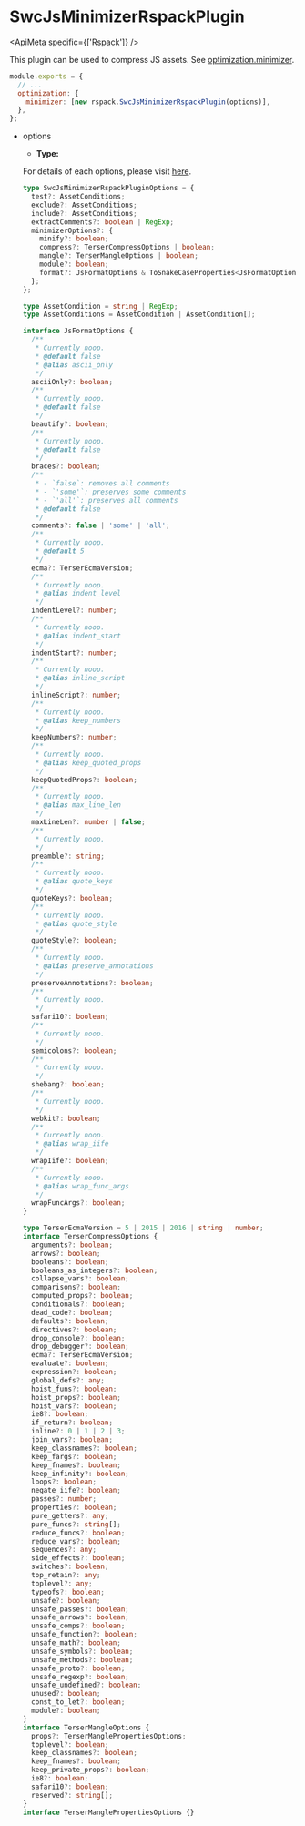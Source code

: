 
# SwcJsMinimizerRspackPlugin

<ApiMeta specific={['Rspack']} />

This plugin can be used to compress JS assets. See [optimization.minimizer](/config/optimization#optimizationminimizer).

```js
module.exports = {
  // ...
  optimization: {
    minimizer: [new rspack.SwcJsMinimizerRspackPlugin(options)],
  },
};
```

- options

  - **Type:**

  For details of each options, please visit [here](https://swc.rs/docs/configuration/minification).

  ```ts
  type SwcJsMinimizerRspackPluginOptions = {
    test?: AssetConditions;
    exclude?: AssetConditions;
    include?: AssetConditions;
    extractComments?: boolean | RegExp;
    minimizerOptions?: {
      minify?: boolean;
      compress?: TerserCompressOptions | boolean;
      mangle?: TerserMangleOptions | boolean;
      module?: boolean;
      format?: JsFormatOptions & ToSnakeCaseProperties<JsFormatOptions>;
    };
  };

  type AssetCondition = string | RegExp;
  type AssetConditions = AssetCondition | AssetCondition[];

  interface JsFormatOptions {
    /**
     * Currently noop.
     * @default false
     * @alias ascii_only
     */
    asciiOnly?: boolean;
    /**
     * Currently noop.
     * @default false
     */
    beautify?: boolean;
    /**
     * Currently noop.
     * @default false
     */
    braces?: boolean;
    /**
     * - `false`: removes all comments
     * - `'some'`: preserves some comments
     * - `'all'`: preserves all comments
     * @default false
     */
    comments?: false | 'some' | 'all';
    /**
     * Currently noop.
     * @default 5
     */
    ecma?: TerserEcmaVersion;
    /**
     * Currently noop.
     * @alias indent_level
     */
    indentLevel?: number;
    /**
     * Currently noop.
     * @alias indent_start
     */
    indentStart?: number;
    /**
     * Currently noop.
     * @alias inline_script
     */
    inlineScript?: number;
    /**
     * Currently noop.
     * @alias keep_numbers
     */
    keepNumbers?: number;
    /**
     * Currently noop.
     * @alias keep_quoted_props
     */
    keepQuotedProps?: boolean;
    /**
     * Currently noop.
     * @alias max_line_len
     */
    maxLineLen?: number | false;
    /**
     * Currently noop.
     */
    preamble?: string;
    /**
     * Currently noop.
     * @alias quote_keys
     */
    quoteKeys?: boolean;
    /**
     * Currently noop.
     * @alias quote_style
     */
    quoteStyle?: boolean;
    /**
     * Currently noop.
     * @alias preserve_annotations
     */
    preserveAnnotations?: boolean;
    /**
     * Currently noop.
     */
    safari10?: boolean;
    /**
     * Currently noop.
     */
    semicolons?: boolean;
    /**
     * Currently noop.
     */
    shebang?: boolean;
    /**
     * Currently noop.
     */
    webkit?: boolean;
    /**
     * Currently noop.
     * @alias wrap_iife
     */
    wrapIife?: boolean;
    /**
     * Currently noop.
     * @alias wrap_func_args
     */
    wrapFuncArgs?: boolean;
  }

  type TerserEcmaVersion = 5 | 2015 | 2016 | string | number;
  interface TerserCompressOptions {
    arguments?: boolean;
    arrows?: boolean;
    booleans?: boolean;
    booleans_as_integers?: boolean;
    collapse_vars?: boolean;
    comparisons?: boolean;
    computed_props?: boolean;
    conditionals?: boolean;
    dead_code?: boolean;
    defaults?: boolean;
    directives?: boolean;
    drop_console?: boolean;
    drop_debugger?: boolean;
    ecma?: TerserEcmaVersion;
    evaluate?: boolean;
    expression?: boolean;
    global_defs?: any;
    hoist_funs?: boolean;
    hoist_props?: boolean;
    hoist_vars?: boolean;
    ie8?: boolean;
    if_return?: boolean;
    inline?: 0 | 1 | 2 | 3;
    join_vars?: boolean;
    keep_classnames?: boolean;
    keep_fargs?: boolean;
    keep_fnames?: boolean;
    keep_infinity?: boolean;
    loops?: boolean;
    negate_iife?: boolean;
    passes?: number;
    properties?: boolean;
    pure_getters?: any;
    pure_funcs?: string[];
    reduce_funcs?: boolean;
    reduce_vars?: boolean;
    sequences?: any;
    side_effects?: boolean;
    switches?: boolean;
    top_retain?: any;
    toplevel?: any;
    typeofs?: boolean;
    unsafe?: boolean;
    unsafe_passes?: boolean;
    unsafe_arrows?: boolean;
    unsafe_comps?: boolean;
    unsafe_function?: boolean;
    unsafe_math?: boolean;
    unsafe_symbols?: boolean;
    unsafe_methods?: boolean;
    unsafe_proto?: boolean;
    unsafe_regexp?: boolean;
    unsafe_undefined?: boolean;
    unused?: boolean;
    const_to_let?: boolean;
    module?: boolean;
  }
  interface TerserMangleOptions {
    props?: TerserManglePropertiesOptions;
    toplevel?: boolean;
    keep_classnames?: boolean;
    keep_fnames?: boolean;
    keep_private_props?: boolean;
    ie8?: boolean;
    safari10?: boolean;
    reserved?: string[];
  }
  interface TerserManglePropertiesOptions {}
  ```

